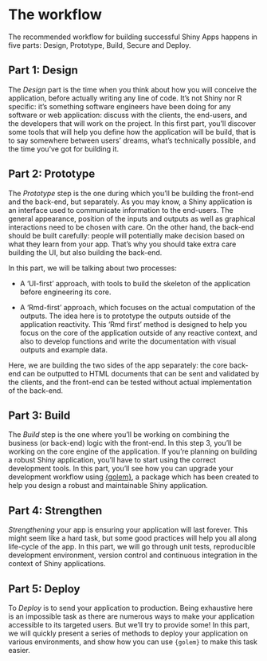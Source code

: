 # The workflow {#workflow}

The recommended workflow for building successful Shiny Apps happens in five parts: Design, Prototype, Build, Secure and Deploy.  

## Part 1: Design 

The _Design_ part is the time when you think about how you will conceive the application, before actually  writing any line of code. 
It's not Shiny nor R specific: it's something software engineers have been doing for any software or web application: discuss with the clients, the end-users, and the developers that will work on the project. 
In this first part, you'll discover some tools that will help you define how the application will be build, that is to say somewhere between users' dreams, what's technically possible, and the time you've got for building it.  

## Part 2: Prototype 

The _Prototype_ step is the one during which you'll be building the front-end and the back-end, but separately.
As you may know, a Shiny application is an interface used to communicate information to the end-users. The general appearance, position of the inputs and outputs as well as graphical interactions need to be chosen with care. 
On the other hand, the back-end should be built carefully: people will potentially make decision based on what they learn from your app. 
That's why you should take extra care building the UI, but also building the back-end. 

In this part, we will be talking about two processes: 

+ A 'UI-first' approach, with tools to build the skeleton of the application before engineering its core.  

+ A 'Rmd-first' approach, which focuses on the actual computation of the outputs. 
The idea here is to prototype the outputs outside of the application reactivity.
This 'Rmd first' method is designed to help you focus on the core of the application outside of any reactive context, and also to develop functions and write the documentation with visual outputs and example data.

Here, we are building the two sides of the app separately: the core back-end can be outputted to HTML documents that can be sent and validated by the clients, and the front-end can be tested without actual implementation of the back-end.

## Part 3: Build 

The _Build_ step is the one where you'll be working on combining the business (or back-end) logic with the front-end. 
In this step 3, you'll be working on the core engine of the application. 
If you're planning on building a robust Shiny application, you'll have to start using the correct development tools.
In this part, you'll see how you can upgrade your development workflow using [{golem}](https://thinkr-open.github.io/golem/), a package which has been created to help you design a robust and maintainable Shiny application.

## Part 4: Strengthen 

_Strengthening_ your app is ensuring your application will last forever.
This might seem like a hard task, but some good practices will help you all along life-cycle of the app.
In this part, we will go through unit tests, reproducible development environment, version control and continuous integration in the context of Shiny applications.

## Part 5: Deploy 

To _Deploy_ is to send your application to production.
Being exhaustive here is an impossible task as there are numerous ways to make your application accessible to its targeted users.
But we'll try to provide some!
In this part, we will quickly present a series of methods to deploy your application on various environments,  and show how you can use `{golem}` to make this task easier. 
